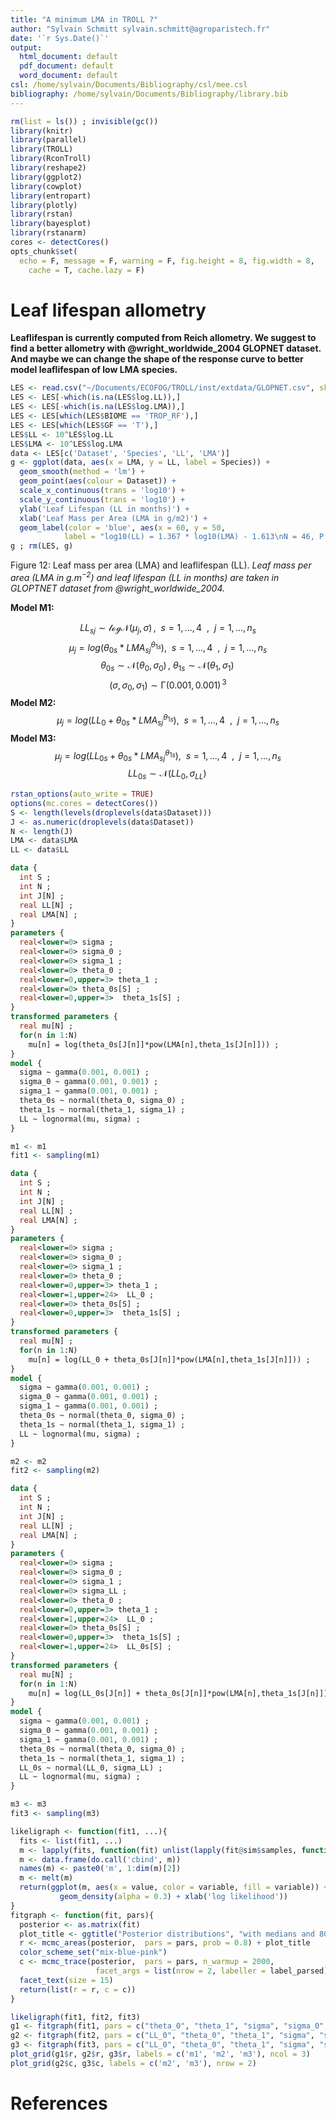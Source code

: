 ```yaml
---
title: "A minimum LMA in TROLL ?"
author: "Sylvain Schmitt sylvain.schmitt@agroparistech.fr"
date: '`r Sys.Date()`'
output:
  html_document: default
  pdf_document: default
  word_document: default
csl: /home/sylvain/Documents/Bibliography/csl/mee.csl
bibliography: /home/sylvain/Documents/Bibliography/library.bib
---
```


```r
rm(list = ls()) ; invisible(gc())
library(knitr)
library(parallel)
library(TROLL)
library(RconTroll)
library(reshape2)
library(ggplot2)
library(cowplot)
library(entropart)
library(plotly)
library(rstan)
library(bayesplot)
library(rstanarm)
cores <- detectCores()
opts_chunk$set(
  echo = F, message = F, warning = F, fig.height = 8, fig.width = 8,
    cache = T, cache.lazy = F)
```

# Leaf lifespan allometry

**Leaflifespan is currently computed from Reich allometry. We suggest to find a better allometry with @wright_worldwide_2004 GLOPNET dataset. And maybe we can change the shape of the response curve to better model leaflifespan of low LMA species.**

```r
LES <- read.csv("~/Documents/ECOFOG/TROLL/inst/extdata/GLOPNET.csv", skip = 10)
LES <- LES[-which(is.na(LES$log.LL)),]
LES <- LES[-which(is.na(LES$log.LMA)),]
LES <- LES[which(LES$BIOME == 'TROP_RF'),]
LES <- LES[which(LES$GF == 'T'),]
LES$LL <- 10^LES$log.LL
LES$LMA <- 10^LES$log.LMA
data <- LES[c('Dataset', 'Species', 'LL', 'LMA')]
g <- ggplot(data, aes(x = LMA, y = LL, label = Species)) +
  geom_smooth(method = 'lm') +
  geom_point(aes(colour = Dataset)) + 
  scale_x_continuous(trans = 'log10') +
  scale_y_continuous(trans = 'log10') +
  ylab('Leaf Lifespan (LL in months)') +
  xlab('Leaf Mass per Area (LMA in g/m2)') +
  geom_label(color = 'blue', aes(x = 60, y = 50, 
            label = "log10(LL) = 1.367 * log10(LMA) - 1.613\nN = 46, P <0.001, R2 = 0.3595"))
g ; rm(LES, g)
```

Figure 12: Leaf mass per area (LMA) and leaflifespan (LL). *Leaf mass per area (LMA in $g.m^{-2}$) and leaf lifespan (LL in $months$) are taken in GLOPTNET dataset from @wright_worldwide_2004.*

**Model M1:**

$${LL_s}_j \sim \mathcal{logN}(\mu_j,\,\sigma)\, , ~~s = 1,...,4 ~~, ~~j =1,...,n_s$$
$$\mu_j = log({\theta_0}_s*{LMA_s}_j^{{\theta_1}_s}), ~~s = 1,...,4 ~~, ~~j =1,...,n_s$$
$${\theta_0}_s \sim \mathcal{N}({\theta_0},\,\sigma_0)\, ,~{\theta_1}_s \sim \mathcal{N}({\theta_1},\,\sigma_1)\,$$
$$(\sigma,\sigma_0,\sigma_1) \sim \mathcal{\Gamma}(0.001,\,0.001)\, ^3$$
**Model M2:**
$$\mu_j = log(LL_0 +{\theta_0}_s*{LMA_s}_j^{{\theta_1}_s}), ~~s = 1,...,4 ~~, ~~j =1,...,n_s$$
**Model M3:**
$$\mu_j = log({LL_0}_s +{\theta_0}_s*{LMA_s}_j^{{\theta_1}_s}), ~~s = 1,...,4 ~~, ~~j =1,...,n_s$$
$${LL_0}_s \sim \mathcal{N}(LL_0,\,\sigma_{LL})\,$$
```r
rstan_options(auto_write = TRUE)
options(mc.cores = detectCores())
S <- length(levels(droplevels(data$Dataset)))
J <- as.numeric(droplevels(data$Dataset))
N <- length(J)
LMA <- data$LMA
LL <- data$LL
```

```stan
data {
  int S ;
  int N ;
  int J[N] ;
  real LL[N] ;
  real LMA[N] ;
}
parameters {
  real<lower=0> sigma ;
  real<lower=0> sigma_0 ;
  real<lower=0> sigma_1 ;
  real<lower=0> theta_0 ;
  real<lower=0,upper=3> theta_1 ;
  real<lower=0> theta_0s[S] ;
  real<lower=0,upper=3>  theta_1s[S] ;
}
transformed parameters {
  real mu[N] ;
  for(n in 1:N)
    mu[n] = log(theta_0s[J[n]]*pow(LMA[n],theta_1s[J[n]])) ;
}
model {
  sigma ~ gamma(0.001, 0.001) ;
  sigma_0 ~ gamma(0.001, 0.001) ;
  sigma_1 ~ gamma(0.001, 0.001) ;
  theta_0s ~ normal(theta_0, sigma_0) ;
  theta_1s ~ normal(theta_1, sigma_1) ;
  LL ~ lognormal(mu, sigma) ;
}
```

```r
m1 <- m1
fit1 <- sampling(m1)
```

```stan
data {
  int S ;
  int N ;
  int J[N] ;
  real LL[N] ;
  real LMA[N] ;
}
parameters {
  real<lower=0> sigma ;
  real<lower=0> sigma_0 ;
  real<lower=0> sigma_1 ;
  real<lower=0> theta_0 ;
  real<lower=0,upper=3> theta_1 ;
  real<lower=1,upper=24>  LL_0 ;
  real<lower=0> theta_0s[S] ;
  real<lower=0,upper=3>  theta_1s[S] ;
}
transformed parameters {
  real mu[N] ;
  for(n in 1:N)
    mu[n] = log(LL_0 + theta_0s[J[n]]*pow(LMA[n],theta_1s[J[n]])) ;
}
model {
  sigma ~ gamma(0.001, 0.001) ;
  sigma_0 ~ gamma(0.001, 0.001) ;
  sigma_1 ~ gamma(0.001, 0.001) ;
  theta_0s ~ normal(theta_0, sigma_0) ;
  theta_1s ~ normal(theta_1, sigma_1) ;
  LL ~ lognormal(mu, sigma) ;
}
```

```r
m2 <- m2
fit2 <- sampling(m2)
```

```stan
data {
  int S ;
  int N ;
  int J[N] ;
  real LL[N] ;
  real LMA[N] ;
}
parameters {
  real<lower=0> sigma ;
  real<lower=0> sigma_0 ;
  real<lower=0> sigma_1 ;
  real<lower=0> sigma_LL ;
  real<lower=0> theta_0 ;
  real<lower=0,upper=3> theta_1 ;
  real<lower=1,upper=24>  LL_0 ;
  real<lower=0> theta_0s[S] ;
  real<lower=0,upper=3>  theta_1s[S] ;
  real<lower=1,upper=24>  LL_0s[S] ;
}
transformed parameters {
  real mu[N] ;
  for(n in 1:N)
    mu[n] = log(LL_0s[J[n]] + theta_0s[J[n]]*pow(LMA[n],theta_1s[J[n]])) ;
}
model {
  sigma ~ gamma(0.001, 0.001) ;
  sigma_0 ~ gamma(0.001, 0.001) ;
  sigma_1 ~ gamma(0.001, 0.001) ;
  theta_0s ~ normal(theta_0, sigma_0) ;
  theta_1s ~ normal(theta_1, sigma_1) ;
  LL_0s ~ normal(LL_0, sigma_LL) ;
  LL ~ lognormal(mu, sigma) ;
}
```

```r
m3 <- m3
fit3 <- sampling(m3)
```

```r
likeligraph <- function(fit1, ...){
  fits <- list(fit1, ...)
  m <- lapply(fits, function(fit) unlist(lapply(fit@sim$samples, function(x) x$lp__[1000:4000])))
  m <- data.frame(do.call('cbind', m))
  names(m) <- paste0('m', 1:dim(m)[2])
  m <- melt(m)
  return(ggplot(m, aes(x = value, color = variable, fill = variable)) + 
           geom_density(alpha = 0.3) + xlab('log likelihood')) 
}
fitgraph <- function(fit, pars){
  posterior <- as.matrix(fit)
  plot_title <- ggtitle("Posterior distributions", "with medians and 80% intervals")
  r <- mcmc_areas(posterior,  pars = pars, prob = 0.8) + plot_title
  color_scheme_set("mix-blue-pink")
  c <- mcmc_trace(posterior,  pars = pars, n_warmup = 2000,
                   facet_args = list(nrow = 2, labeller = label_parsed)) + 
  facet_text(size = 15)
  return(list(r = r, c = c)) 
}
```

```r
likeligraph(fit1, fit2, fit3)
g1 <- fitgraph(fit1, pars = c("theta_0", "theta_1", "sigma", "sigma_0", "sigma_1"))
g2 <- fitgraph(fit2, pars = c("LL_0", "theta_0", "theta_1", "sigma", "sigma_0", "sigma_1"))
g3 <- fitgraph(fit3, pars = c("LL_0", "theta_0", "theta_1", "sigma", "sigma_0", "sigma_1", "sigma_LL"))
plot_grid(g1$r, g2$r, g3$r, labels = c('m1', 'm2', 'm3'), ncol = 3)
plot_grid(g2$c, g3$c, labels = c('m2', 'm3'), nrow = 2)
```

# References
